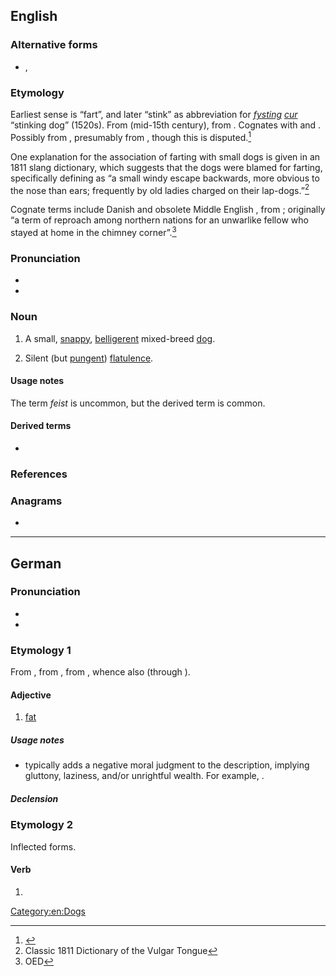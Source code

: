 {{also|Feist}}
==English==
{{wikipedia}}

===Alternative forms===
* {{l|en|fist}}, {{l|en|fice}}

===Etymology===
Earliest sense is “fart”, and later “stink” as abbreviation for ''[[fysting]] [[cur]]'' “stinking dog” (1520s). From {{etyl|enm|en}} {{m|enm|fysten}} (mid-15th century), from {{etyl|ang|-}}. Cognates with {{cog|dum|veest}} and {{cog|nl|vijst}}. Possibly from {{etyl|gem-pro|en}} {{m|gem-pro|*fistiz||a fart}}, presumably from {{etyl|ine-pro|en}} {{m|ine-pro|*pesd-}}, though this is disputed.<ref>{{R:Online_Etymology_Dictionary}}</ref>

One explanation for the association of farting with small dogs is given in an 1811 slang dictionary, which suggests that the dogs were blamed for farting, specifically defining {{m|en|fice}} as “a small windy escape backwards, more obvious to the nose than ears; frequently by old ladies charged on their lap-dogs.”<ref>Classic 1811 Dictionary of the Vulgar Tongue</ref>

Cognate terms include Danish {{m|da|fise||to blow, to fart}} and obsolete Middle English {{m|enm|askefise||bellows|lit=fire-blower, ash-blower}}, from {{etyl|non|-}}; originally “a term of reproach among northern nations for an unwarlike fellow who stayed at home in the chimney corner”.<ref>OED</ref>

===Pronunciation===
* {{IPA|/faɪst/|lang=en}}
* {{rhymes|aɪst|lang=en}}

===Noun===
{{en-noun}}

# {{lb|en|US|regional}} A small, [[snappy]], [[belligerent]] mixed-breed [[dog]].
# {{lb|en|vulgar}} Silent (but [[pungent]]) [[flatulence]].
#: {{synonyms|en|SBD}}

====Usage notes====
The term ''feist'' is uncommon, but the derived term {{m|en|feisty}} is common.

====Derived terms====
* {{l|en|feisty}}

===References===
<references/>

===Anagrams===
* {{anagrams|en|a=efist|Feits|Fites|fetis}}

[[Category:en:Dogs]]

----

==German==

===Pronunciation===
* {{IPA|/faɪ̯st/|lang=de}}
* {{audio|De-feist.ogg|Audio|lang=de}}

===Etymology 1===
From {{inh|de|gmh|veizet}}, from {{inh|de|goh|feizzit}}, from {{inh|de|gem-pro|*faitidaz}}, whence also {{m|de|fett}} (through {{cog|gml|-}}).

====Adjective====
{{de-adj|er|feistesten}}

# {{lb|de|pejorative|now|chiefly|literary}} [[fat]] {{gloss|of a person}}

=====Usage notes=====
* {{m|de||Feist}} typically adds a negative moral judgment to the description, implying gluttony, laziness, and/or unrightful wealth. For example, {{m|de||ein feister Kapitalist|t=a fat capitalist}}.

=====Declension=====
{{de-decl-adj|feist|feister|feistest}}

===Etymology 2===
Inflected forms.

====Verb====
{{head|de|verb form}}

# {{de-verb form of|feien|2|s|g}}